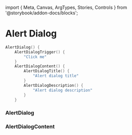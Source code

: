 ﻿import { Meta, Canvas, ArgTypes, Stories, Controls } from '@storybook/addon-docs/blocks';

# Alert Dialog

<Meta of={AlertDialogStories} />

```fsharp
AlertDialog() {
    AlertDialogTrigger() {
        "Click me"
    }
    AlertDialogContent() {
        AlertDialogTitle() {
            "Alert dialog title"
        }
        AlertDialogDescription() {
            "Alert dialog description"
        }
    }
```

<Canvas of={AlertDialogStories.Default} />

### AlertDialog

<Controls of={AlertDialogStories.Default} />

### AlertDialogContent

<ArgTypes of={AlertDialogContentStories} />

